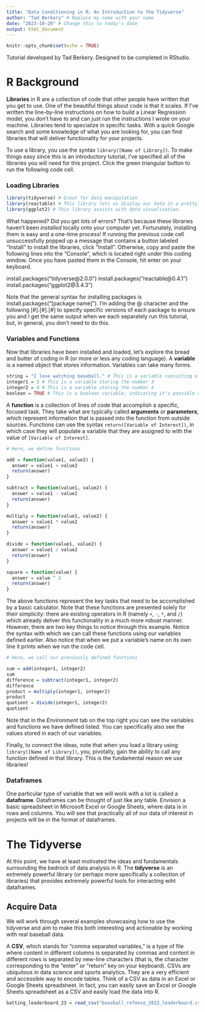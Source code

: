 ```yaml
---
title: "Data Conditioning in R: An Introduction to the Tidyverse"
author: "Tad Berkery" # Replace my name with your name
date: "2023-10-20" # Change this to today's date
output: html_document
---
```


```r
knitr::opts_chunk$set(echo = TRUE)
```
Tutorial developed by Tad Berkery. Designed to be completed in RStudio.

# R Background

**Libraries** in R are a collection of code that other people have written that you get to use. One of the beautiful things about code is that it scales. If I've written the line-by-line instructions on how to build a Linear Regression model, you don't have to and can just run the instructions I wrote on your machine. Libraries tend to specialize in specific tasks. With a quick Google search and some knowledge of what you are looking for, you can find libraries that will deliver functionality for your projects. 

To use a library, you use the syntax `library([Name of Library])`. To make things easy since this is an introductory tutorial, I've specified all of the libraries you will need for this project. Click the green triangular button to run the following code cell.

### Loading Libraries
```r
library(tidyverse) # Great for data manipulation
library(reactable) # This library lets us display our data in a pretty and convenient format
library(ggplot2) # This library assists with data visualization.
```

What happened? Did you get lots of errors? That's because these libraries haven't been *installed* locally onto your computer yet. Fortunately, installing them is easy and a one-time process! If running the previous code cell unsuccessfully popped up a message that contains a button labeled "Install" to install the libraries, click "Install". Otherwise, copy and paste the following lines into the "Console", which is located right under this coding window. Once you have pasted them in the Console, hit enter on your keyboard.

install.packages("tidyverse@2.0.0")
install.packages("reactable@0.4.1")
install.packages("ggplot2@3.4.3")

Note that the general syntax for installing packages is install.packages("[package name]"). I'm adding the @ character and the following [#].[#].[#] to specify specific versions of each package to ensure you and I get the same output when we each separately run this tutorial, but, in general, you don't need to do this.

### Variables and Functions

Now that libraries have been installed and loaded, let's explore the bread and butter of coding in R (or more or less any coding language). A **variable** is a named object that stores information. Variables can take many forms.

```r
string = "I love watching baseball." # This is a variable consisting of words
integer1 = 3 # This is a variable storing the number 3
integer2 = 4 # This is a variable storing the number 4
boolean = TRUE # This is a boolean variable, indicating it's possible values are true and false
```

A **function** is a collection of lines of code that accomplish a specific, focused task. They take what are typically called **arguments** or **parameters**, which represent information that is passed into the function from outside sources. Functions can use the syntax `return([Variable of Interest])`, in which case they will populate a variable that they are assigned to with the value of `[Variable of Interest]`.

```r
# Here, we define functions

add = function(value1, value2) {
  answer = value1 + value2
  return(answer)
}

subtract = function(value1, value2) {
  answer = value1 - value2
  return(answer)
}

multiply = function(value1, value2) {
  answer = value1 * value2
  return(answer)
}

divide = function(value1, value2) {
  answer = value1 / value2
  return(answer)
}

square = function(value) {
  answer = value ^ 2
  return(answer)
}

```
The above functions represent the key tasks that need to be accomplished by a basic calculator. Note that these functions are presented solely for their simplicity: there are existing operators in R (namely `+`, `-`, `*`, and `/`) which already deliver this functionality in a much more robust manner. However, there are two key things to notice through this example. Notice the syntax with which we can call these functions using our variables defined earlier. Also notice that when we put a variable's name on its own line it prints when we run the code cell.
```r
# Here, we call our previously defined functions

sum = add(integer1, integer2)
sum
difference = subtract(integer1, integer2)
difference
product = multiply(integer1, integer2)
product
quotient = divide(integer1, integer2)
quotient
```
Note that in the *Environment* tab on the top right you can see the variables and functions we have defined listed. You can specifically also see the values stored in each of our variables.

Finally, to connect the ideas, note that when you load a library using `library([Name of Library])`, you, pivotally, gain the ability to call any function defined in that library. This is the fundamental reason we use libraries!

### Dataframes
One particular type of variable that we will work with a lot is called a **dataframe**. Dataframes can be thought of just like any table. Envision a basic spreadsheet in Microsoft Excel or Google Sheets, where data is in rows and columns. You will see that practically all of our data of interest in projects will be in the format of dataframes.

# The Tidyverse
At this point, we have at least motivated the ideas and fundamentals surrounding the bedrock of data analysis in R. The **tidyverse** is an extremely powerful library (or perhaps more specifically a collection of libraries) that provides extremely powerful tools for interacting wiht dataframes.

## Acquire Data
We will work through several examples showcasing how to use the tidyverse and aim to make this both interesting and actionable by working with real baseball data.

A **CSV**, which stands for "comma separated variables," is a type of file where content in different columns is separated by commas and content in different rows is separated by new-line characters (that is, the character corresponding to the "enter" or "return" key on your keyboard). CSVs are ubiquitous in data science and sports analytics. They are a very efficient and accessible way to encode tables. Think of a CSV as data in an Excel or Google Sheets spreadsheet. In fact, you can easily save an Excel or Google Sheets spreadsheet as a CSV and easily load the data into R.

```r
batting_leaderboard_23 = read_csv("baseball_refence_2023_leaderboard.csv")
```
